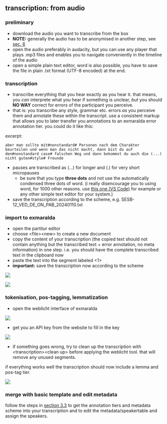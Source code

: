 ## transcription: from audio
### preliminary
- download the audio you want to transcribe from the box
- **NOTE:** generally the audio has to be anonymised in another step, see [sec. 6][5-1] 
- open the audio preferably in audacity, but you can use any player that plays .mp3 files and enables you to navigate conveniently in the timeline of the audio
- open a simple plain text editor, word is also possible, you have to save the file in plain .txt format (UTF-8 encoded) at the end.

### transcription
- transcribe everything that you hear exactly as you hear it. that means, you *can* interprete what you hear if something is unclear, *but* you should **NO WAY** correct for errors of the participant you perceive. 
- that is: you transcribe any style, grammar etc. errors *as* you perceive them and annotate these within the transcript. use a consistent markup that allows you to later transfer you annotations to an exmaralda error annotation tier. you could do it like this:

excerpt:

```
aber man sollte mit#nonstandard# Personen nach dem Charakter beurteilen und wenn man das nicht macht, dann bist du auf den#nonstandard case# falschen Weg und dann bekommst du auch die (...) nicht guten#style# Freunde
```

- pauses are transcribed as (...) for longer and (.) for very short micropauses
	- be sure that you type **three dots** and not use the automatically condensed three dots of word. (i really disencourage you to using word, for 1000 other reasons. use [this one (VS Code)][5-2] for example or any other simple text editor for your system.)
- save the transcription according to the scheme, e.g. SESB-12\_VED\_DE\_ON\_PAB\_20240110.txt

### import to exmaralda
- open the partitur editor
- choose \<file\>\<new\> to create a new document
- copy the content of your transcription (the copied text should not contain anything but the transcribed text + error annotation, no meta information) in one step. i.e. you should have the complete transcribed text in the clipboard now
- paste the text into the segment labeled \<1\>
- **important:** save the transcription now according to the scheme

![][5-image-1]

![][5-image-2]


### tokenisation, pos-tagging, lemmatization
-  open the weblicht interface of exmaralda

![][5-image-3]

- get you an API key from the website to fill in the key

![][5-image-4]

- if something goes wrong, try to clean up the transcription with \<transcription\>\<clean up\> before applying the weblicht tool. that will remove any unused segments.

if everything works well the transcription should now include a lemma and pos-tag tier.

![][5-image-5]

### merge with basic template and edit metadata
follow the steps in [section 3.3][5-3] to get the annotation tiers and metadata scheme into your transcription and to edit the metadata/speakertable and assign the speakers.

[5-1]:	how-to-anonymisecombine-audios-using-audacity.html
[5-2]:	https://code.visualstudio.com
[5-3]:	exmaralda-workflowtranscription-by-merge-imported-text-and-template.html

[5-image-1]:	https://ada-sub.dh-index.org/school/api/png/ses-overview/exm_3_1a.png
[5-image-2]:	https://ada-sub.dh-index.org/school/api/png/ses-overview/exm_3_1b.png
[5-image-3]:	https://ada-sub.dh-index.org/school/api/png/ses-overview/exm_2_11b.png
[5-image-4]:	https://ada-sub.dh-index.org/school/api/png/ses-overview/exm_3_1c.png
[5-image-5]:	https://ada-sub.dh-index.org/school/api/png/ses-overview/exm_3_1e.png
